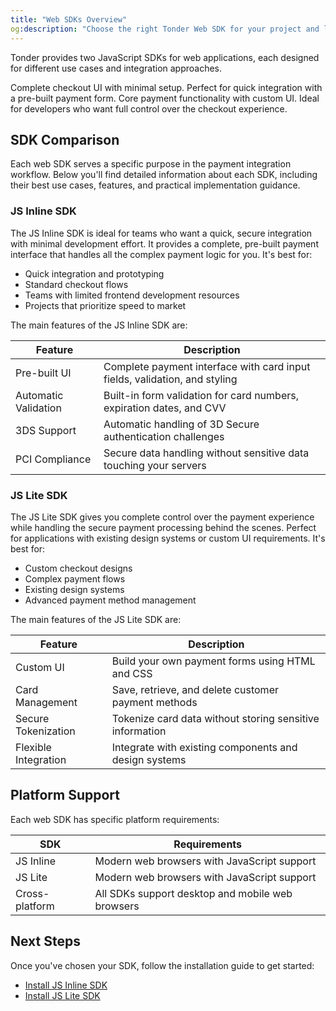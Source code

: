 ```yaml
---
title: "Web SDKs Overview"
og:description: "Choose the right Tonder Web SDK for your project and learn about the different integration options."
---
```


Tonder provides two JavaScript SDKs for web applications, each designed for different use cases and integration approaches.

<CardGroup cols={2}>
  <Card 
    title="JS Inline SDK" 
    icon="code"
    href="/sdk-integration/web/js-inline/requirements-and-installation"
  >
    Complete checkout UI with minimal setup. Perfect for quick integration with a pre-built payment form.
  </Card>
  <Card 
    title="JS Lite SDK" 
    icon="globe"
    href="/sdk-integration/web/js-lite/requirements-and-installation"
  >
    Core payment functionality with custom UI. Ideal for developers who want full control over the checkout experience.
  </Card>
</CardGroup>

## SDK Comparison

Each web SDK serves a specific purpose in the payment integration workflow. Below you'll find detailed information about each SDK, including their best use cases, features, and practical implementation guidance.

### JS Inline SDK

The JS Inline SDK is ideal for teams who want a quick, secure integration with minimal development effort. It provides a complete, pre-built payment interface that handles all the complex payment logic for you. It's best for:

- Quick integration and prototyping
- Standard checkout flows
- Teams with limited frontend development resources
- Projects that prioritize speed to market

The main features of the JS Inline SDK are:

| Feature | Description |
|---------|-------------|
| Pre-built UI | Complete payment interface with card input fields, validation, and styling |
| Automatic Validation | Built-in form validation for card numbers, expiration dates, and CVV |
| 3DS Support | Automatic handling of 3D Secure authentication challenges |
| PCI Compliance | Secure data handling without sensitive data touching your servers |

### JS Lite SDK

The JS Lite SDK gives you complete control over the payment experience while handling the secure payment processing behind the scenes. Perfect for applications with existing design systems or custom UI requirements. It's best for:

- Custom checkout designs
- Complex payment flows
- Existing design systems
- Advanced payment method management

The main features of the JS Lite SDK are:

| Feature | Description |
|---------|-------------|
| Custom UI | Build your own payment forms using HTML and CSS |
| Card Management | Save, retrieve, and delete customer payment methods |
| Secure Tokenization | Tokenize card data without storing sensitive information |
| Flexible Integration | Integrate with existing components and design systems |

## Platform Support

Each web SDK has specific platform requirements:

| SDK | Requirements |
|-----|-------------|
| JS Inline | Modern web browsers with JavaScript support |
| JS Lite | Modern web browsers with JavaScript support |
| Cross-platform | All SDKs support desktop and mobile web browsers |

## Next Steps

Once you've chosen your SDK, follow the installation guide to get started:

- [Install JS Inline SDK](/sdk-integration/web/js-inline/requirements-and-installation)
- [Install JS Lite SDK](/sdk-integration/web/js-lite/requirements-and-installation)
